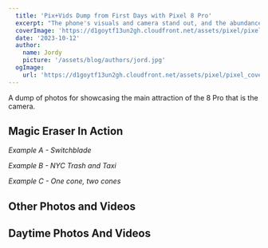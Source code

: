 ```yaml
---
  title: 'Pix+Vids Dump from First Days with Pixel 8 Pro'
  excerpt: "The phone's visuals and camera stand out, and the abundance of features is overwhelming."
  coverImage: 'https://d1goytf13un2gh.cloudfront.net/assets/pixel/pixel_cover.jpeg'
  date: '2023-10-12'
  author: 
    name: Jordy
    picture: '/assets/blog/authors/jord.jpg'
  ogImage:
    url: 'https://d1goytf13un2gh.cloudfront.net/assets/pixel/pixel_cover.jpeg'
---
```



A dump of photos for showcasing the main attraction of the 8 Pro that is the camera. 

## Magic Eraser In Action

_Example A - Switchblade_
<PhotoGallery slides={knife} />

_Example B - NYC Trash and Taxi_
<PhotoGallery slides={trash} />

_Example C - One cone, two cones_
<PhotoGallery slides={cone} />

## Other Photos and Videos
<PhotoGallery slides={others} />

## Daytime Photos And Videos
<PhotoGallery slides={day2} />